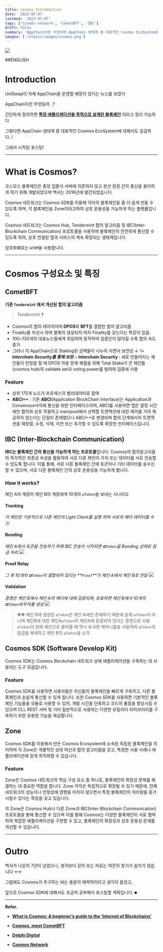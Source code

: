```yaml
---
title: Cosmos Introduction
date: '2023-07-07'
lastmod: '2023-07-07'
tags: ['Cosmos-network', 'CometBFT', 'IBC']
draft: false
summary: 'AppChain이란 무엇이며 AppChain 생태계 중 대표적인 Cosmos EcoSystem은 어떤 생태계일까?'
images: ['/static/images/cosmos.png']
---
```


![](/static/images/cosmos.png)

##ENGLISH

# Introduction

UniSwap이 자체 AppChain을 운영할 예정이 있다는 뉴스를 보았다

AppChain이란 무엇일까 ..?

간단하게 정의하면 <u>**특정 애플리케이션을 목적으로 설계된 블록체인**</u> 이라고 정리 가능하다

그렇다면 AppChain 생태계 중 대표적인 Cosmos EcoSystem에 대해서도 궁금하다..!

그래서 시작된 포스팅!

---

# What is Cosmos?

코스모스 블록체인은 중앙 집중식 서버에 의존하지 않고 분산 원장 간의 통신을 용이하게 하기 위해 개발되었으며 백서는 2016년에 발간되었습니다.

Cosmos 네트워크는 Cosmos SDK를 이용해 각자의 블록체인을 좀 더 쉽게 만들 수 있도록 하며, 각 블록체인을 Zone이라고하여 상호 운용성을 가능하게 하는 플랫폼입니다.

Cosmos 네트워크는 Cosmos Hub, Tendermint 합의 알고리즘 및 IBC(Inter-Blockchain Communication) 프로토콜을 사용하여 블록체인이 안전하게 통신할 수 있도록 하여, 상호 연결된 앱과 서비스의 계속 확장되는 생태계입니다.

암호화폐로는 `ATOM`을 사용합니다.

---

# Cosmos 구성요소 및 특징

## CometBFT

**기존 `Tendermint` 에서 개선된 합의 알고리즘**

> Tendermint ❓

- Cosmos의 합의 레이어이며 **DPOS**와 **BFT**를 결합한 합의 알고리즘
- Finality를 우선시 하여 블록이 생성되자 마자 Finality를 갖는다는 특징이 있음.
- 100~130개의 대표노드들에게 위임하여 동작하며 검증인이 많아질 수록 합의 속도 증가
- 그러나 각 AppChain으로 Staking된 금액들이 나누어 지면서 보안성 ↓
  ↪ **_Interchain Security를 통해 보완_**
  ⤷ **Interchain Security** : 새로 만들어지는 체인들이 런칭을 할 때 DPOS 악용 문제 해결을 위해 Total Stake가 큰 체인들(cosmos hub)의 validate set과 voting power를 빌려와 검증에 사용

### Feature

- 상위 175개 노드가 프로세스의 벨리데이터로 참여
- **ABCI++** : 기존 **ABCI**(Application BlockChain Interface)는 Application과 Consensus사이에 통신을 위한 인터페이스이며, ABCI를 사용하면 앱은 결정 시간에만 합의와 상호 작용하고 mempool에서 선택할 트랜잭션에 대한 제어를 거의 제공하지 않는다는 단점이 존재했으나 ABCI++로 변경되며 합의 단계에서의 트랜잭션을 재정렬, 수정, 삭제, 지연 또는 추가할 수 있도록 확장한 인터페이스입니다.

## IBC (Inter-Blockchain Communication)

**IBC는 블록체인 간의 통신을 가능하게 하는 프로토콜**입니다.
Cosmos의 합의알고리즘의 즉각적인 최종성 속성을 활용하여 서로 다른 체인이 가치 또는 데이터를 서로 전송할 수 있도록 합니다.
이를 통해, 서로 다른 블록체인 간에 토큰이나 기타 데이터를 송수신할 수 있으며, 서로 다른 블록체인 간의 상호 운용성을 가능하게 합니다.

### How it works?

체인 A의 계정이 체인 B의 계정에게 10개의 `✪Token`을 보내는 시나리오

#### Tracking

_각 체인은 기본적으로 다른 체인의 Light Client를 실행 하여 서로의 헤더 데이터를 수신_

#### Bonding

_체인 A에서 토큰을 전송하기 위해 IBC 전송이 시작되면 `✪Token`을 Bonding 상태로 잠금 처리_ ![](https://v1.cosmos.network/images/intro/05-ibc-01.svg)

#### Proof Relay

_그 후 10개의 `✪Token`이 결합되어 있다는 **`Proof`**가 체인 A에서 체인 B로 전달_ ![](https://v1.cosmos.network/images/intro/05-ibc-02.svg)

#### Validation

_증명은 체인 B에서 체인 A의 헤더에 대해 검증되며, 유효하면 체인 B에서 10개의 `✪Token`바우처를 생성_ ![](https://v1.cosmos.network/images/intro/05-ibc-04.svg)

> **𖤐𖤐** 체인 B에 생성된 `✪Token`은 체인 A에만 존재하기 때문에 실제 `✪Token`이 아니며 체인B에 대한 체인A`✪Token`이 체인A에 동결되어 있다는 증명으로 사용
> `✪Token`이 원래 체인으로 돌아올 때 역시 유사한 메커니즘을 사용하여 `✪Token`의 잠금을 해제하고 체인 B의 `✪Token`을 소각

## Cosmos SDK (Software Develop Kit)

Cosmos SDK는 Cosmos Blockchain 네트워크 상에 애플리케이션을 구축하는 데 사용되는 도구 모음입니다.

### Feature

Cosmos SDK를 사용하면 사용자들은 자신들의 블록체인을 빠르게 구축하고, 다른 블록체인과 손쉽게 통신할 수 있게 됩니다. 또한 Cosmos SDK를 사용하면 기본적인 블록체인 기능들을 모듈로 사용할 수 있어, 개발 시간을 단축하고 코드의 품질을 향상시킬 수 있으며 CLI, REST 서버 및 기타 일반적으로 사용되는 다양한 유틸리티 라이브러리를 구축하기 위한 유용한 기능을 제공합니다.

## Zone

Cosmos SDK를 이용해서 만든 Cosmos Ecosystem에 소속된 독립된 블록체인을 의미하며 각 Zone은 개별적인 상태 머신과 합의 알고리즘을 갖고, 특정한 사용 사례나 애플리케이션에 맞게 최적화할 수 있습니다.

### Feature

Zone은 Cosmos 네트워크의 핵심 구성 요소 중 하나로, 블록체인의 확장성 문제를 해결하는 데 중요한 역할을 합니다. Zone 각각은 독립적으로 확장될 수 있기 때문에, 전체 네트워크의 성능이나 안정성에 영향을 미치지 않으면서 특정 블록체인의 처리량을 증가시킬수 있다는 특징을 갖고 있습니다.

각 Zone은 Cosmos Hub나 다른 Zone과 IBC(Inter-Blockchain Communication) 프로토콜을 통해 통신할 수 있으며 이를 통해 Cosmos는 다양한 블록체인이 서로 협력하여 복잡한 애플리케이션을 구현할 수 있고, 블록체인의 확장성과 상호 운용성 문제를 개선할 수 있습니다.

---

# Outro

백서가 나온지 7년이 넘었으나, 생각보다 강의 또는 자료는 여전히 찾기가 쉽지가 않습니다 ㅠㅠ

그럼에도 Cosmos가 추구하는 바는 충분히 매력적이라고 생각이 들었고,

앞으로 Cosmos SDK에 대해서도 조금씩 공부해서 포스팅할 계획입니다 ☻

---

**Refer.**

- **[What is Cosmos: A beginner’s guide to the ‘Internet of Blockchains’](<https://cointelegraph.com/learn/what-is-cosmos-a-beginners-guide-to-the-internet-of-blockchains#:~:text=Cosmos%20(ATOM)%20is%20the%20cryptocurrency,and%20interoperate%20between%20one%20another>)**

- **[Cosmos, meet CometBFT](https://medium.com/the-interchain-foundation/cosmos-meet-cometbft-d89f5dce60dd)**

- **[Delphi Digital](https://members.delphidigital.io/learn/abci)**

- **[Cosmos Network](https://v1.cosmos.network/intro)**
